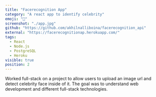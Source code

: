 ```yaml
---
title: "Facerecognition App"
category: "A react app to identify celebrity"
emoji: "📓"
screenshot: "./app.jpg"
github: "https://github.com/akhilnalliboina/facerecognition_api"
external: "https://facerecognitionap.herokuapp.com/"
tags:
  - React
  - Node.js
  - PostgreSQL
  - Heroku
visible: true
position: 2
---
```


Worked full-stack on a project to allow users to upload an image url and detect celebrity face inside of it.
The goal was to understand web development and different full-stack technologies.
